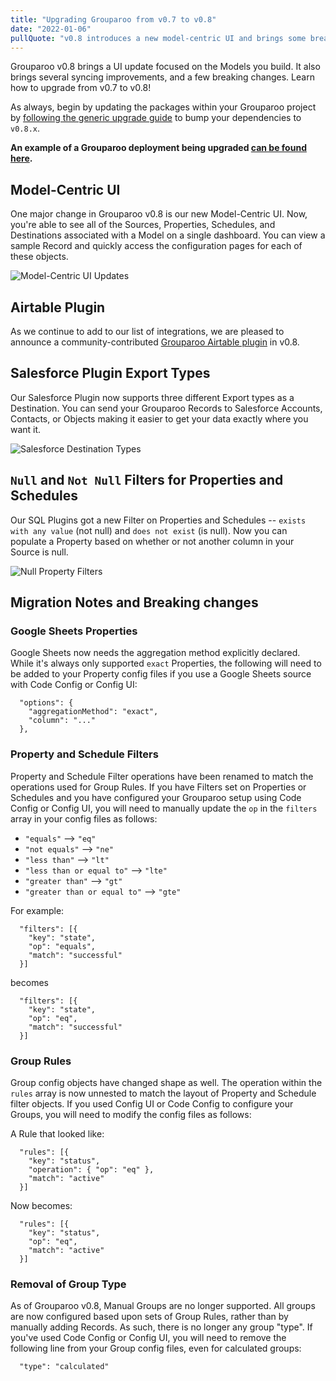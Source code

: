 ```yaml
---
title: "Upgrading Grouparoo from v0.7 to v0.8"
date: "2022-01-06"
pullQuote: "v0.8 introduces a new model-centric UI and brings some breaking changes.  Learn how to upgrade from v0.7 to v0.8!"
---
```


Grouparoo v0.8 brings a UI update focused on the Models you build. It also brings several syncing improvements, and a few breaking changes. Learn how to upgrade from v0.7 to v0.8!

As always, begin by updating the packages within your Grouparoo project by [following the generic upgrade guide](/docs/support/upgrading-grouparoo#installing-updates) to bump your dependencies to `v0.8.x`.

**An example of a Grouparoo deployment being upgraded [can be found here](https://github.com/grouparoo/app-example-config/pull/39).**

## Model-Centric UI

One major change in Grouparoo v0.8 is our new Model-Centric UI. Now, you're able to see all of the Sources, Properties, Schedules, and Destinations associated with a Model on a single dashboard. You can view a sample Record and quickly access the configuration pages for each of these objects.

<Image
  src="docs/support/upgrading-grouparoo/v07-v08-model-centric-ui.png"
  alt="Model-Centric UI Updates"
  width={700}
  height={728}
  className="mx-auto"
/>

## Airtable Plugin

As we continue to add to our list of integrations, we are pleased to announce a community-contributed [Grouparoo Airtable plugin](https://www.npmjs.com/package/@grouparoo/airtable) in v0.8.

## Salesforce Plugin Export Types

Our Salesforce Plugin now supports three different Export types as a Destination. You can send your Grouparoo Records to Salesforce Accounts, Contacts, or Objects making it easier to get your data exactly where you want it.

<Image
  src="docs/support/upgrading-grouparoo/v07-v08-salesforce-export-types.png"
  alt="Salesforce Destination Types"
  width={700}
  height={402}
/>

## `Null` and `Not Null` Filters for Properties and Schedules

Our SQL Plugins got a new Filter on Properties and Schedules -- `exists with any value` (not null) and `does not exist` (is null). Now you can populate a Property based on whether or not another column in your Source is null.

<Image
  src="docs/support/upgrading-grouparoo/v07-v08-null-filter.png"
  alt="Null Property Filters"
  width={600}
  height={182}
/>

## Migration Notes and Breaking changes

### Google Sheets Properties

Google Sheets now needs the aggregation method explicitly declared. While it's always only supported `exact` Properties, the following will need to be added to your Property config files if you use a Google Sheets source with Code Config or Config UI:

```
  "options": {
    "aggregationMethod": "exact",
    "column": "..."
  },
```

### Property and Schedule Filters

Property and Schedule Filter operations have been renamed to match the operations used for Group Rules. If you have Filters set on Properties or Schedules and you have configured your Grouparoo setup using Code Config or Config UI, you will need to manually update the `op` in the `filters` array in your config files as follows:

- `"equals"` --> `"eq"`
- `"not equals"` --> `"ne"`
- `"less than"` --> `"lt"`
- `"less than or equal to"` --> `"lte"`
- `"greater than"` --> `"gt"`
- `"greater than or equal to"` --> `"gte"`

For example:

```
  "filters": [{
    "key": "state",
    "op": "equals",
    "match": "successful"
  }]
```

becomes

```
  "filters": [{
    "key": "state",
    "op": "eq",
    "match": "successful"
  }]
```

### Group Rules

Group config objects have changed shape as well. The operation within the `rules` array is now unnested to match the layout of Property and Schedule filter objects. If you used Config UI or Code Config to configure your Groups, you will need to modify the config files as follows:

A Rule that looked like:

```
  "rules": [{
    "key": "status",
    "operation": { "op": "eq" },
    "match": "active"
  }]
```

Now becomes:

```
  "rules": [{
    "key": "status",
    "op": "eq",
    "match": "active"
  }]
```

### Removal of Group Type

As of Grouparoo v0.8, Manual Groups are no longer supported. All groups are now configured based upon sets of Group Rules, rather than by manually adding Records. As such, there is no longer any group "type". If you've used Code Config or Config UI, you will need to remove the following line from your Group config files, even for calculated groups:

```
  "type": "calculated"
```

